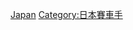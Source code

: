 {{Commons cat|Formula One drivers from Japan}}

[[Category:各國一級方程式車手|Japan]]
[[Category:日本賽車手|Category:日本賽車手]]